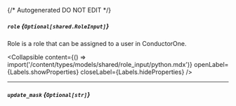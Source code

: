 {/* Autogenerated DO NOT EDIT  */}

##### `role` *{`Optional[shared.RoleInput]`}*
Role is a role that can be assigned to a user in ConductorOne.

<Collapsible content={() => import('/content/types/models/shared/role_input/python.mdx')} openLabel={Labels.showProperties} closeLabel={Labels.hideProperties} />


---
##### `update_mask` *{`Optional[str]`}*


